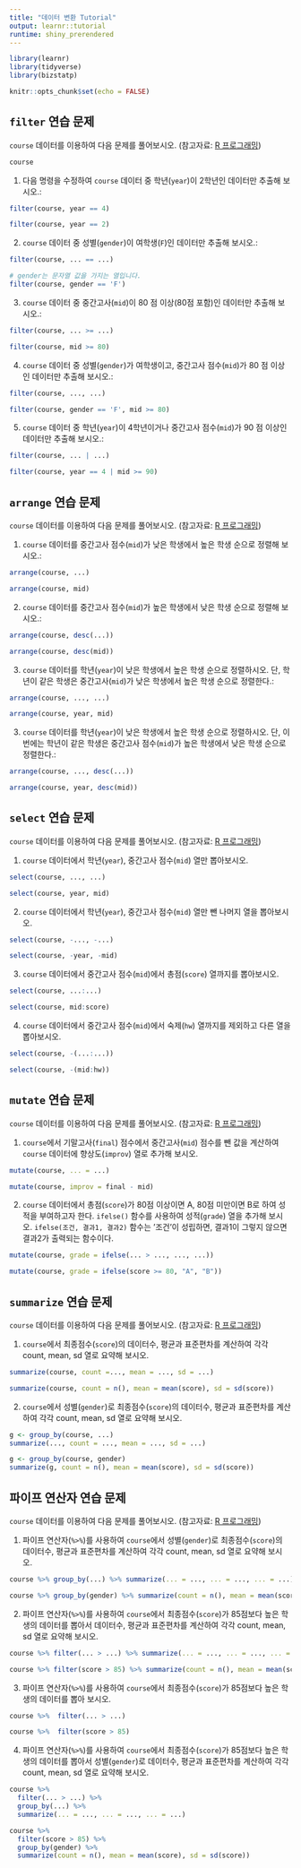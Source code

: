 ---
title: "데이터 변환 Tutorial"
output: learnr::tutorial
runtime: shiny_prerendered
---

```{r setup, include = FALSE}
library(learnr)
library(tidyverse)
library(bizstatp)

knitr::opts_chunk$set(echo = FALSE)
```


## `filter` 연습 문제

`course` 데이터를 이용하여 다음 문제를 풀어보시오. (참고자료: [R 프로그래밍](https://kilhwan.github.io/rprogramming/ch-dataTransformation.html#sec:filter))

```{r course}
course
```

1. 다음 명령을 수정하여 `course` 데이터 중 학년(`year`)이 2학년인 데이터만 추출해 보시오.:

```{r filter1, exercise = TRUE}
filter(course, year == 4)
```

```{r filter1-solution}
filter(course, year == 2)
```

2. `course` 데이터 중 성별(`gender`)이 여학생(`F`)인 데이터만 추출해 보시오.:

```{r filter2, exercise = TRUE}
filter(course, ... == ...)
```

```{r filter2-solution}
# gender는 문자열 값을 가지는 열입니다. 
filter(course, gender == 'F')
```

3. `course` 데이터 중 중간고사(`mid`)이 80 점 이상(80점 포함)인 데이터만 추출해 보시오.:

```{r filter3, exercise = TRUE}
filter(course, ... >= ...)
```

```{r filter3-solution}
filter(course, mid >= 80)
```


4. `course` 데이터 중 성별(`gender`)가 여학생이고, 중간고사 점수(`mid`)가 80 점 이상인 데이터만 추출해 보시오.:

```{r filter4, exercise = TRUE}
filter(course, ..., ...)
```

```{r filter4-solution}
filter(course, gender == 'F', mid >= 80)
```

5. `course` 데이터 중 학년(`year`)이 4학년이거나 중간고사 점수(`mid`)가 90 점 이상인 데이터만 추출해 보시오.:

```{r filter5, exercise = TRUE}
filter(course, ... | ...)
```

```{r filter5-solution}
filter(course, year == 4 | mid >= 90)
```


## `arrange` 연습 문제

`course` 데이터를 이용하여 다음 문제를 풀어보시오. (참고자료: [R 프로그래밍](https://kilhwan.github.io/rprogramming/ch-dataTransformation.html#sec:arrange))

1. `course` 데이터를 중간고사 점수(`mid`)가 낮은 학생에서 높은 학생 순으로 정렬해 보시오.:

```{r arrange1, exercise = TRUE}
arrange(course, ...)
```

```{r arrange1-solution}
arrange(course, mid)
```

2. `course` 데이터를 중간고사 점수(`mid`)가 높은 학생에서 낮은 학생 순으로 정렬해 보시오.:

```{r arrange2, exercise = TRUE}
arrange(course, desc(...))
```

```{r arrange2-solution}
arrange(course, desc(mid))
```

3. `course` 데이터를 학년(`year`)이 낮은 학생에서 높은 학생 순으로 정렬하시오. 단, 학년이 같은 학생은  중간고사(`mid`)가 낮은 학생에서 높은 학생 순으로 정렬한다.:

```{r arrange3, exercise = TRUE}
arrange(course, ..., ...)
```

```{r arrange3-solution}
arrange(course, year, mid)
```

3. `course` 데이터를 학년(`year`)이 낮은 학생에서 높은 학생 순으로 정렬하시오. 단, 이번에는 학년이 같은 학생은 중간고사 점수(`mid`)가 높은 학생에서 낮은 학생 순으로 정렬한다.:

```{r arrange4, exercise = TRUE}
arrange(course, ..., desc(...))
```

```{r arrange4-solution}
arrange(course, year, desc(mid))
```


## `select` 연습 문제

`course` 데이터를 이용하여 다음 문제를 풀어보시오. (참고자료: [R 프로그래밍](https://kilhwan.github.io/rprogramming/ch-dataTransformation.html#sec:select))

1. `course` 데이터에서 학년(`year`), 중간고사 점수(`mid`) 열만 뽑아보시오.  

```{r select1, exercise = TRUE}
select(course, ..., ...)
```

```{r select1-solution}
select(course, year, mid)
```

2. `course` 데이터에서 학년(`year`), 중간고사 점수(`mid`) 열만 뺀 나머지 열을 뽑아보시오.  

```{r select2, exercise = TRUE}
select(course, -..., -...)
```

```{r select2-solution}
select(course, -year, -mid)
```

3. `course` 데이터에서 중간고사 점수(`mid`)에서 총점(`score`) 열까지를 뽑아보시오.  

```{r select3, exercise = TRUE}
select(course, ...:...)
```

```{r select3-solution}
select(course, mid:score)
```

4. `course` 데이터에서 중간고사 점수(`mid`)에서 숙제(`hw`) 열까지를 제외하고 다른 열을 뽑아보시오.  

```{r select4, exercise = TRUE}
select(course, -(...:...))
```

```{r select4-solution}
select(course, -(mid:hw))
```


## `mutate` 연습 문제

`course` 데이터를 이용하여 다음 문제를 풀어보시오. (참고자료: [R 프로그래밍](https://kilhwan.github.io/rprogramming/ch-dataTransformation.html#sec:mutate))

1. `course`에서 기말고사(`final`) 점수에서 중간고사(`mid`) 점수를 뺀 값을 계산하여  `course` 데이터에 향상도(`improv`) 열로 추가해 보시오. 

```{r mutate1, exercise = TRUE}
mutate(course, ... = ...)
```

```{r mutate1-solution}
mutate(course, improv = final - mid)
```

2. `course` 데이터에서 총점(`score`)가 80점 이상이면 A, 80점 미만이면 B로 하여 성적을 부여하고자 한다. `ifelse()` 함수를 사용하여 성적(`grade`) 열을 추가해 보시오. `ifelse(조건, 결과1, 결과2)` 함수는 '조건'이 성립하면, 결과1이 그렇지 않으면 결과2가 출력되는 함수이다. 

```{r mutate2, exercise = TRUE}
mutate(course, grade = ifelse(... > ..., ..., ...))
```

```{r mutate2-solution}
mutate(course, grade = ifelse(score >= 80, "A", "B"))
```


## `summarize` 연습 문제

`course` 데이터를 이용하여 다음 문제를 풀어보시오. (참고자료: [R 프로그래밍](https://kilhwan.github.io/rprogramming/ch-dataTransformation.html#sec:summarize))

1. `course`에서 최종점수(`score`)의 데이터수, 평균과 표준편차를 계산하여 각각 count, mean, sd 열로 요약해 보시오. 

```{r summarize1, exercise = TRUE}
summarize(course, count =..., mean = ..., sd = ...)
```

```{r summarize1-solution}
summarize(course, count = n(), mean = mean(score), sd = sd(score))
```

2. `course`에서 성별(`gender`)로 최종점수(`score`)의 데이터수, 평균과 표준편차를 계산하여 각각 count, mean, sd 열로 요약해 보시오. 

```{r summarize2, exercise = TRUE}
g <- group_by(course, ...)
summarize(..., count = ..., mean = ..., sd = ...)
```

```{r summarize2-solution}
g <- group_by(course, gender)
summarize(g, count = n(), mean = mean(score), sd = sd(score))
```


## 파이프 연산자 연습 문제

`course` 데이터를 이용하여 다음 문제를 풀어보시오. (참고자료: [R 프로그래밍](https://kilhwan.github.io/rprogramming/ch-dataTransformation.html#sec:pipeOperator))

1. 파이프 연산자(`%>%`)를 사용하여 `course`에서 성별(`gender`)로 최종점수(`score`)의 데이터수, 평균과 표준편차를 계산하여 각각 count, mean, sd 열로 요약해 보시오. 

```{r pipe1, exercise = TRUE}
course %>% group_by(...) %>% summarize(... = ..., ... = ..., ... = ...)
```

```{r pipe1-solution}
course %>% group_by(gender) %>% summarize(count = n(), mean = mean(score), sd = sd(score))
```

2. 파이프 연산자(`%>%`)를 사용하여 `course`에서 최종점수(`score`)가 85점보다 높은 학생의 데이터를 뽑아서 데이터수, 평균과 표준편차를 계산하여 각각 count, mean, sd 열로 요약해 보시오.

```{r pipe2, exercise = TRUE}
course %>% filter(... > ...) %>% summarize(... = ..., ... = ..., ... = ...)
```

```{r pipe2-solution}
course %>% filter(score > 85) %>% summarize(count = n(), mean = mean(score), sd = sd(score))
```

3. 파이프 연산자(`%>%`)를 사용하여 `course`에서 최종점수(`score`)가 85점보다 높은 학생의 데이터를 뽑아 보시오. 

```{r pipe3, exercise = TRUE}
course %>%  filter(... > ...)  
```

```{r pipe3-solution}
course %>%  filter(score > 85)  
```

4. 파이프 연산자(`%>%`)를 사용하여 `course`에서 최종점수(`score`)가 85점보다 높은 학생의 데이터를 뽑아서 성별(`gender`)로 데이터수, 평균과 표준편차를 계산하여 각각 count, mean, sd 열로 요약해 보시오. 

```{r pipe4, exercise = TRUE, exercise.lines=6}
course %>% 
  filter(... > ...) %>% 
  group_by(...) %>%
  summarize(... = ..., ... = ..., ... = ...)
```

```{r pipe4-solution}
course %>% 
  filter(score > 85) %>% 
  group_by(gender) %>%
  summarize(count = n(), mean = mean(score), sd = sd(score))
```

